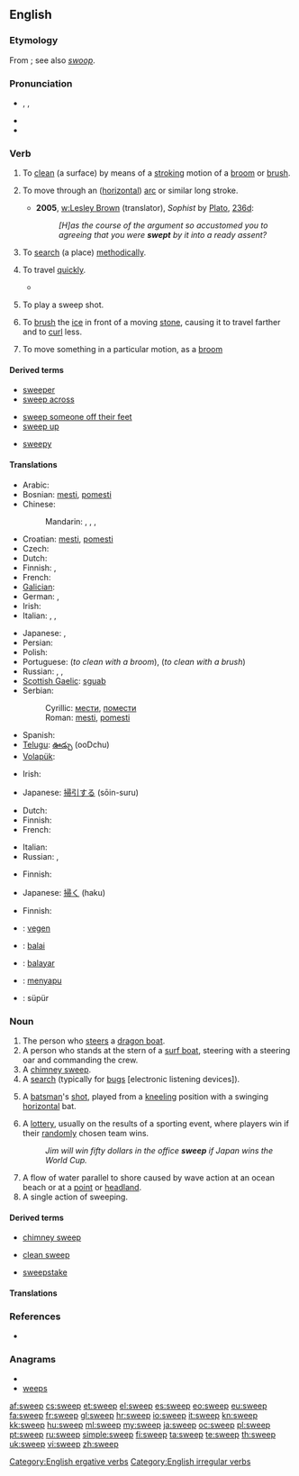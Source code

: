 ==English==

===Etymology===
From {{etyl|ang|en}} {{term|swapan|swāpan|lang=ang}}; see also ''[[swoop]]''.

===Pronunciation===
* {{enPR|swēp}}, {{IPA|/swiːp/}}, {{SAMPA|/swi:p/}}
* {{audio|en-us-sweep.ogg|Audio (US)}}
* {{rhymes|iːp}}

===Verb===
{{en-verb|sweeps|sweeping|swept}}

# {{transitive}} To [[clean]] (a surface) by means of a [[stroke#Verb|stroking]] motion of a [[broom]] or [[brush]].
# {{intransitive}} To move through an ([[horizontal]]) [[arc]] or similar long stroke.
#* '''2005''', [[w:Lesley Brown]] (translator), ''Sophist'' by [[w:Plato|Plato]], [[w:Stephanus pagination|236d]]:
#*: ''[H]as the course of the argument so accustomed you to agreeing that you were '''swept''' by it into a ready assent?''
# {{transitive}} To [[search]] (a place) [[methodically]].
# {{intransitive|figuratively}} To travel [[quickly]].
#* {{quote-news
|year=2011
|date=February 1
|author=Phil McNulty
|title=Arsenal   2 - 1   Everton
|work=BBC
|url=http://news.bbc.co.uk/sport2/hi/football/eng_prem/9379477.stm
|page=
|passage=Everton took that disputed lead in a moment that caused anger to sweep around the Emirates. }}
# {{cricket}} To play a sweep shot.
# {{curling}} To [[brush]] the [[ice]] in front of a moving [[stone]], causing it to travel farther and to [[curl]] less.
# {{transitive|ergative}} To move something in a particular motion, as a [[broom]]

====Derived terms====
{{rel-top3|Terms derived from ''sweep'' (verb)}}
* [[sweeper]]
* [[sweep across]]
{{rel-mid3}}
* [[sweep someone off their feet]]
* [[sweep up]]
{{rel-mid3}}
* [[sweepy]]
{{rel-bottom}}

====Translations====
{{trans-top|to clean (a floor, etc) using a broom or brush}}
* Arabic: {{t|ar|مسح|tr=másaHa}}
* Bosnian: [[mesti#Bosnian|mesti]], [[pomesti#Bosnian|pomesti]]
* Chinese:
*: Mandarin: {{t-|cmn|打掃|sc=Hani}}, {{t-|cmn|打扫|tr=dǎsǎo|sc=Hani}}, {{t-|cmn|掃|sc=Hani}}, {{t-|cmn|扫|tr=sǎo|sc=Hani}}
* Croatian: [[mesti#Croatian|mesti]], [[pomesti#Croatian|pomesti]]
* Czech: {{t-|cs|zamést}}
* Dutch: {{t+|nl|vegen}}
* Finnish: {{t-|fi|harjata}}, {{t-|fi|luutia}}
* French: {{t+|fr|balayer}}
* [[Galician]]: {{t-|gl|varrer|xs=Galician}}
* German: {{t+|de|fegen}}, {{t+|de|kehren}}
* Irish: {{t-|ga|scuab|xs=Irish}}
* Italian: {{t-|it|spazzare}}, {{t+|it|scopare}}, {{t|it|ramazzare}}
{{trans-mid}}
* Japanese: {{t-|ja|掃除|alt=掃除する|tr=そうじする, sōji-suru}}, {{t|ja|掃く|tr=はく, haku}}
* Persian: {{t|fa|رُفتن|tr=roftan|sc=fa-Arab}}
* Polish: {{t-|pl|zamiatać}}
* Portuguese: {{t+|pt|varrer}} (''to clean with a broom''), {{t+|pt|escovar}} (''to clean with a brush'')
* Russian: {{t+|ru|подметать|tr=podmetát'}} {{impf}}, {{t+|ru|мести|tr=mestí}} {{impf}}, {{t|ru|подмести|tr=podmestí}} {{pf.}}
* [[Scottish Gaelic]]: [[sguab]]
* Serbian:
*: Cyrillic: [[мести#Serbian|мести]], [[помести#Serbian|помести]]
*: Roman: [[mesti#Serbian|mesti]], [[pomesti#Serbian|pomesti]]
* Spanish: {{t+|es|barrer}}
* [[Telugu]]: [[ఊడ్చు]] (ooDchu)
* [[Volapük]]: {{t|vo|svipön}}
{{trans-bottom}}

{{trans-top|to move through an arc or similar long stroke}}
* Irish: {{t-|ga|scuab|xs=Irish}}
{{trans-mid}}
* Japanese: [[掃引]]する (sōin-suru)
{{trans-bottom}}

{{trans-top|search (a place) methodically}}
* Dutch: {{t+|nl|doorzoeken}}
* Finnish: {{t+|fi|kammata}}
* French: {{t+|fr|balayer}}
{{trans-mid}}
* Italian: {{t|it|setacciare}}
* Russian: {{t|ru|прочёсывать|sc=Cyrl|tr=pročósyvat}} {{impf}}, {{t|ru|прочесать|sc=Cyrl|tr=pročesát}} {{pf.}}
{{trans-bottom}}

{{trans-top|cricket: play a sweep shot}}
{{trans-mid}}
{{trans-bottom}}

{{trans-top|curling: brush the ice in curling}}
* Finnish: {{t-|fi|harjata}}
{{trans-mid}}
* Japanese: [[掃く]] (haku)
{{trans-bottom}}

{{trans-top|to move something in a certain motion}}
* Finnish: {{t-|fi|heiluttaa}}
{{trans-mid}}
{{trans-bottom}}

{{checktrans-top}}
* {{ttbc|nl}}: [[vegen]]
* {{ttbc|eo}}: [[balai]]
* {{ttbc|io}}: [[balayar]]
* {{ttbc|id}}: [[sapu|menyapu]]
* {{ttbc|tr}}: süpür
{{trans-bottom}}

===Noun===
{{en-noun}}

# The person who [[steer]]s a [[dragon boat]].<!-- possibly other types of boats? -->
# A person who stands at the stern of a [[surf boat]], steering with a steering oar and commanding the crew.
# A [[chimney sweep]].
# A [[search]] (typically for [[bug]]s [electronic listening devices]).
# {{cricket}} A [[batsman]]'s [[shot]], played from a [[kneeling]] position with a swinging [[horizontal]] bat.
# A [[lottery]], usually on the results of a sporting event, where players win if their [[random]]ly chosen team wins.
#: ''Jim will win fifty dollars in the office '''sweep''' if Japan wins the World Cup.''
# A flow of water parallel to shore caused by wave action at an ocean beach or at a [[point]] or [[headland]].
# A single action of sweeping.

====Derived terms====
{{rel-top3|Terms derived from ''sweep'' (noun)}}
* [[chimney sweep]]
{{rel-mid3}}
* [[clean sweep]]
{{rel-mid3}}
* [[sweepstake]]
{{rel-bottom}}

====Translations====
{{trans-top|person who steers a dragon boat}}
{{trans-mid}}
{{trans-bottom}}

{{trans-see|chimney sweep}}

{{trans-top|a search for bugs (electronic listening devices)}}
{{trans-mid}}
{{trans-bottom}}

{{trans-top|type of shot in cricket}}
{{trans-mid}}
{{trans-bottom}}

===References===
* {{R:Webster 1913}}

===Anagrams===
* {{alphagram|eepsw}}
* [[weeps#English|weeps]]

[[Category:English ergative verbs]]
[[Category:English irregular verbs]]

[[af:sweep]]
[[cs:sweep]]
[[et:sweep]]
[[el:sweep]]
[[es:sweep]]
[[eo:sweep]]
[[eu:sweep]]
[[fa:sweep]]
[[fr:sweep]]
[[gl:sweep]]
[[hr:sweep]]
[[io:sweep]]
[[it:sweep]]
[[kn:sweep]]
[[kk:sweep]]
[[hu:sweep]]
[[ml:sweep]]
[[my:sweep]]
[[ja:sweep]]
[[oc:sweep]]
[[pl:sweep]]
[[pt:sweep]]
[[ru:sweep]]
[[simple:sweep]]
[[fi:sweep]]
[[ta:sweep]]
[[te:sweep]]
[[th:sweep]]
[[uk:sweep]]
[[vi:sweep]]
[[zh:sweep]]